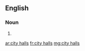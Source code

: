 ==English==

===Noun===
{{head|en|plural|head=[[city]] [[hall]]s}}

# {{plural of|city hall|lang=en|nocat=1}}

[[ar:city halls]]
[[fr:city halls]]
[[mg:city halls]]